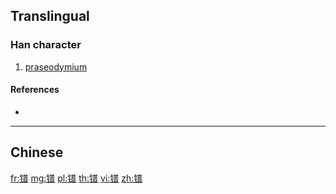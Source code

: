{{character info/new}}
{{also|鐠}}
==Translingual==

===Han character===
{{Han char|rn=167|rad=钅|as=12|sn=17|four=|canj=CTCA,OPTCA,XCTCA}}

# [[praseodymium]]

====References====
* {{Han ref|kx=1328.061|hdz=64258.120|uh=9568|ud=38248}}

----

==Chinese==
{{zh-see|鐠}}

[[fr:镨]]
[[mg:镨]]
[[pl:镨]]
[[th:镨]]
[[vi:镨]]
[[zh:镨]]